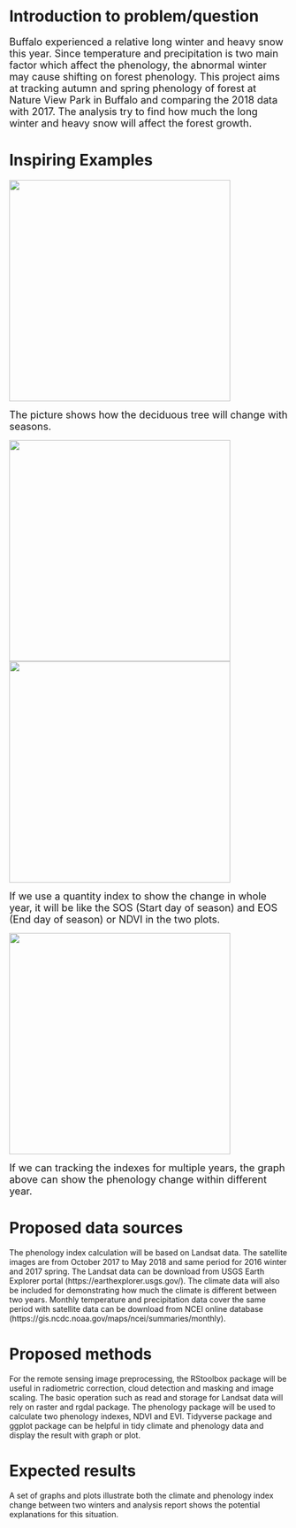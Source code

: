 # Introduction to problem/question
 
<font size='4'>Buffalo experienced a relative long winter and heavy snow this year. Since temperature and precipitation is two main factor which affect the phenology, the abnormal winter may cause shifting on forest phenology. This project aims at tracking autumn and spring phenology of forest at Nature View Park in Buffalo and comparing the 2018 data with 2017. The analysis try to find how much the long winter and heavy snow will affect the forest growth. </font>

# Inspiring Examples

![](http://treephenology.ucdavis.edu/images/circle.jpg){width=400px}

<font size=4>The picture shows how the deciduous tree will change with seasons. \n </font>

![](http://www.pnas.org/content/pnas/114/27/6966/F1.medium.gif ){width=400}
![](http://www2.geog.ucl.ac.uk/~plewis/geogg124/_images/ndvi_annual_trend.png){width=400}
 
 
<font size= 4>If we use a quantity index to show the change in whole year, it will be like the SOS (Start day of season) and EOS (End day of season) or NDVI in the two plots. \n </font>


![](https://www.researchgate.net/profile/Santonu_Goswami/publication/317498422/figure/fig2/AS:503717745131520@1497107077038/Seasonal-and-inter-annual-patterns-of-land-surface-phenology-mean-NDVI-for-all.png){width=400}

<font size=4>If we can tracking the indexes for multiple years, the graph above can show the phenology change within different year. \n </font>

# Proposed data sources
 
The phenology index calculation will be based on Landsat data. The satellite images are from October 2017 to May 2018 and same period for 2016 winter and 2017 spring. The Landsat data can be download from USGS Earth Explorer portal (https://earthexplorer.usgs.gov/). The climate data will also be included for demonstrating how much the climate is different between two years. Monthly temperature and precipitation data cover the same period with satellite data can be download from NCEI online database (https://gis.ncdc.noaa.gov/maps/ncei/summaries/monthly). 



# Proposed methods
 
For the remote sensing image preprocessing, the RStoolbox package will be useful in radiometric correction, cloud detection and masking and image scaling. The basic operation such as read and storage for Landsat data will rely on raster and rgdal package. The phenology package will be used to calculate two phenology indexes, NDVI and EVI. Tidyverse package and ggplot package can be helpful in tidy climate and phenology data and display the result with graph or plot.

# Expected results
 
A set of graphs and plots illustrate both the climate and phenology index change between two winters and analysis report shows the potential explanations for this situation. 

